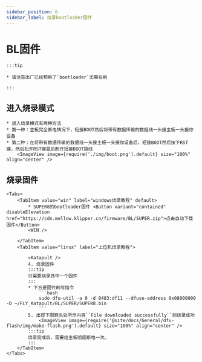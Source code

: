 ```yaml
---
sidebar_position: 6
sidebar_label: 烧录bootloader固件
---
```



# BL固件

    :::tip

    * 请注意出厂已经预刷了`bootloader`无需在刷

    :::

## 进入烧录模式


    * 进入烧录模式有两种方法
    * 第一种：主板完全断电情况下，短接BOOT然后将带有数据传输的数据线一头接主板一头接你设备
    * 第二种：在将带有数据传输的数据线一头接主板一头接你设备后，短接BOOT然后按下RST键，然后松开RST键最后断开短接BOOT跳线
        <ImageView image={require('./img/boot.png').default} size="100%" align="center" />

## 烧录固件

    <Tabs>
        <TabItem value="win" label="windows烧录教程" default>
            * SUPER8的bootloader固件 <Button variant="contained" disableElevation href="https://cdn.mellow.klipper.cn/firmware/BL/SUPER.zip">点击自动下载固件</Button>
            <WIN />
            
        </TabItem>
        <TabItem value="linux" label="上位机烧录教程">
            
            <Katapult />
            4. 烧录固件
            :::tip
            只需要烧录其中一个固件
            :::
            * 下方是固件刷写指令
                ```bash
                sudo dfu-util -a 0 -d 0483:df11 --dfuse-address 0x08000000 -D ~/FLY_Katapult/BL/SUPER/SUPER8.bin
                ```
            5. 出现下图箭头处所示内容``File downloaded successfully``则烧录成功
                <ImageView image={require('@site/docs/General/dfu-flash/img/make-flash.png').default} size="100%" align="center" />
            :::tip
            烧录完成后，需要给主板彻底断电一次。
            :::
        </TabItem>
    </Tabs>